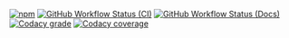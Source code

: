 [![npm](https://img.shields.io/npm/v/github-version-checker?logo=npm&style=for-the-badge)](https://www.npmjs.com/package/github-version-checker)
[![GitHub Workflow Status (CI)](https://img.shields.io/github/workflow/status/axelrindle/github-version-checker/CI/main?logo=github&style=for-the-badge)](https://github.com/axelrindle/github-version-checker/actions/workflows/ci.yml)
[![GitHub Workflow Status (Docs)](https://img.shields.io/github/workflow/status/axelrindle/github-version-checker/Docs/main?label=Docs&logo=github&style=for-the-badge)](https://github.com/axelrindle/github-version-checker/actions/workflows/docs.yml)
[![Codacy grade](https://img.shields.io/codacy/grade/f82826738d2b43b1b8ba40dd780d1784?logo=codacy&style=for-the-badge)](https://www.codacy.com/gh/axelrindle/github-version-checker/dashboard?utm_source=github.com&amp;utm_medium=referral&amp;utm_content=axelrindle/github-version-checker&amp;utm_campaign=Badge_Grade)
[![Codacy coverage](https://img.shields.io/codacy/coverage/f82826738d2b43b1b8ba40dd780d1784?logo=codacy&style=for-the-badge)](https://www.codacy.com/gh/axelrindle/github-version-checker/dashboard?utm_source=github.com&utm_medium=referral&utm_content=axelrindle/github-version-checker&utm_campaign=Badge_Coverage)
